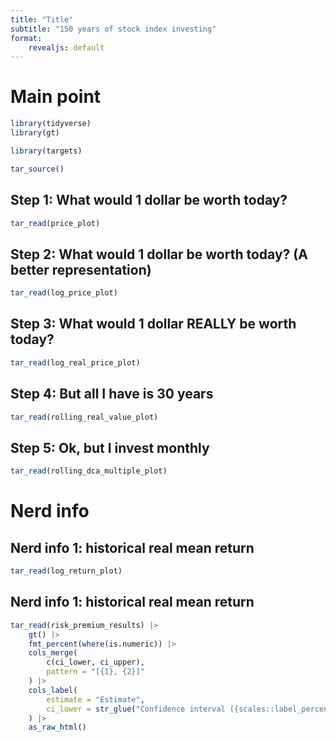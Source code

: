 ```yaml
---
title: "Title"
subtitle: "150 years of stock index investing"
format:
    revealjs: default
---
```


# Main point

```r
library(tidyverse)
library(gt)

library(targets)

tar_source()
```

## Step 1: What would 1 dollar be worth today?

```r
tar_read(price_plot)
```

## Step 2: What would 1 dollar be worth today? (A better representation)

```r
tar_read(log_price_plot)
```

## Step 3: What would 1 dollar REALLY be worth today?

```r
tar_read(log_real_price_plot)
```

## Step 4: But all I have is 30 years

```r
tar_read(rolling_real_value_plot)
```

## Step 5: Ok, but I invest monthly

```r
tar_read(rolling_dca_multiple_plot)
```

# Nerd info

## Nerd info 1: historical real mean return

```r
tar_read(log_return_plot)
```

## Nerd info 1: historical real mean return

```r
tar_read(risk_premium_results) |>
    gt() |>
    fmt_percent(where(is.numeric)) |>
    cols_merge(
        c(ci_lower, ci_upper),
        pattern = "[{1}, {2}]"
    ) |>
    cols_label(
        estimate = "Estimate",
        ci_lower = str_glue("Confidence interval ({scales::label_percent()(CONFIDENCE_LEVEL)})")
    ) |>
    as_raw_html()
```
